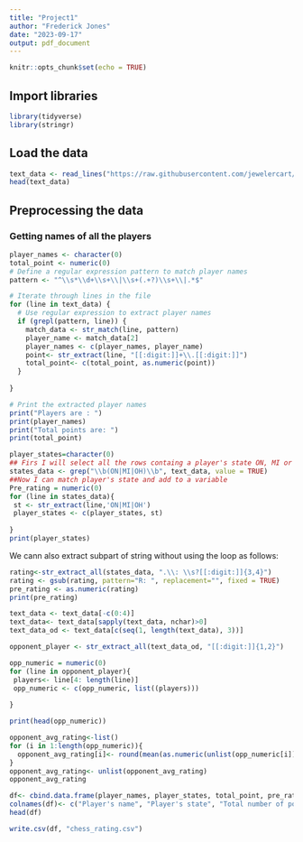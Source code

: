 ---
title: "Project1"
author: "Frederick Jones"
date: "2023-09-17"
output: pdf_document
---

```{r setup, include=FALSE}
knitr::opts_chunk$set(echo = TRUE)
```

## Import libraries
```{r}
library(tidyverse)
library(stringr)
```


## Load the data 
```{r}
text_data <- read_lines("https://raw.githubusercontent.com/jewelercart/R/main/tournamentinfo.txt")
head(text_data)
```
## Preprocessing the data
### Getting names of all the players

```{r}
player_names <- character(0)
total_point <- numeric(0)
# Define a regular expression pattern to match player names
pattern <- "^\\s*\\d+\\s+\\|\\s+(.+?)\\s+\\|.*$"

# Iterate through lines in the file
for (line in text_data) {
  # Use regular expression to extract player names
  if (grepl(pattern, line)) {
    match_data <- str_match(line, pattern)
    player_name <- match_data[2]
    player_names <- c(player_names, player_name)
    point<- str_extract(line, "[[:digit:]]+\\.[[:digit:]]")
    total_point<- c(total_point, as.numeric(point))
  }
  
}

# Print the extracted player names
print("Players are : ")
print(player_names)
print("Total points are: ")
print(total_point)
```
```{r}
player_states=character(0)
## Firs I will select all the rows containg a player's state ON, MI or OH
states_data <- grep("\\b(ON|MI|OH)\\b", text_data, value = TRUE)
##Now I can match player's state and add to a variable
Pre_rating = numeric(0)
for (line in states_data){
 st <- str_extract(line,'ON|MI|OH') 
 player_states <- c(player_states, st)
 
}
print(player_states)
```


We cann also extract subpart of string without using the loop as follows: 

```{r}
rating<-str_extract_all(states_data, ".\\: \\s?[[:digit:]]{3,4}")
rating <- gsub(rating, pattern="R: ", replacement="", fixed = TRUE)
pre_rating <- as.numeric(rating)
print(pre_rating)
```
```{r}
text_data <- text_data[-c(0:4)]
text_data<- text_data[sapply(text_data, nchar)>0]
text_data_od <- text_data[c(seq(1, length(text_data), 3))]
```

```{r}
opponent_player <- str_extract_all(text_data_od, "[[:digit:]]{1,2}")

opp_numeric = numeric(0)
for (line in opponent_player){
 players<- line[4: length(line)]
 opp_numeric <- c(opp_numeric, list((players)))
 
}

print(head(opp_numeric))

```
```{r}
opponent_avg_rating<-list()
for (i in 1:length(opp_numeric)){
  opponent_avg_rating[i]<- round(mean(as.numeric(unlist(opp_numeric[i]))), 2)
}
opponent_avg_rating<- unlist(opponent_avg_rating)
opponent_avg_rating

```

```{r}
df<- cbind.data.frame(player_names, player_states, total_point, pre_rating, opponent_avg_rating)
colnames(df)<- c("Player's name", "Player's state", "Total number of points", "Player's Pre-Rating", "Opponent's Average Pre-Rating")
head(df)
```

```{r}
write.csv(df, "chess_rating.csv")
```

